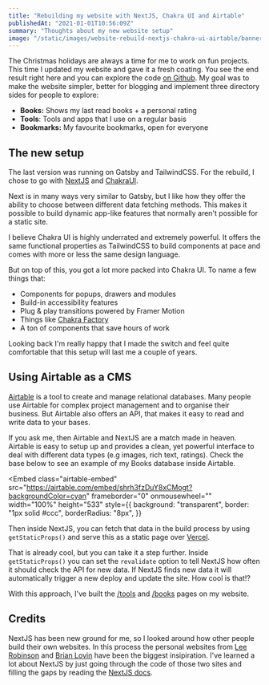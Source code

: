 ```yaml
---
title: "Rebuilding my website with NextJS, Chakra UI and Airtable"
publishedAt: "2021-01-01T10:56:09Z"
summary: "Thoughts about my new website setup"
image: "/static/images/website-rebuild-nextjs-chakra-ui-airtable/banner.jpg"
---
```


The Christmas holidays are always a time for me to work on fun projects. This time I updated my website and gave it a fresh coating. You see the end result right here and you can explore the code [on Github](https://github.com/wirtzdan/website). My goal was to make the website simpler, better for blogging and implement three directory sides for people to explore:

- **Books:** Shows my last read books + a personal rating
- **Tools**: Tools and apps that I use on a regular basis
- **Bookmarks:** My favourite bookmarks, open for everyone

## The new setup

The last version was running on Gatsby and TailwindCSS. For the rebuild, I chose to go with [NextJS](https://nextjs.org) and [ChakraUI](https://chakra-ui.com).

Next is in many ways very similar to Gatsby, but I like how they offer the ability to choose between different data fetching methods. This makes it possible to build dynamic app-like features that normally aren't possible for a static site.

I believe Chakra UI is highly underrated and extremely powerful. It offers the same functional properties as TailwindCSS to build components at pace and comes with more or less the same design language.

But on top of this, you got a lot more packed into Chakra UI. To name a few things that:

- Components for popups, drawers and modules
- Build-in accessibility features
- Plug & play transitions powered by Framer Motion
- Things like [Chakra Factory](https://chakra-ui.com/docs/features/chakra-factory)
- A ton of components that save hours of work

Looking back I'm really happy that I made the switch and feel quite comfortable that this setup will last me a couple of years.

## Using Airtable as a CMS

[Airtable](https://airtable.com/invite/r/HsvqbADg) is a tool to create and manage relational databases. Many people use Airtable for complex project management and to organise their business. But Airtable also offers an API, that makes it easy to read and write data to your bases.

If you ask me, then Airtable and NextJS are a match made in heaven. Airtable is easy to setup up and provides a clean, yet powerful interface to deal with different data types (e.g images, rich text, ratings). Check the base below to see an example of my Books database inside Airtable.

<Embed
  class="airtable-embed"
  src="https://airtable.com/embed/shrh3fzDuY8xCMogt?backgroundColor=cyan"
  frameborder="0"
  onmousewheel=""
  width="100%"
  height="533"
  style={{
    background: "transparent",
    border: "1px solid #ccc",
    borderRadius: "8px",
  }}
></Embed>

Then inside NextJS, you can fetch that data in the build process by using `getStaticProps()` and serve this as a static page over [Vercel](http://vercel.com/).

That is already cool, but you can take it a step further. Inside `getStaticProps()` you can set the `revalidate` option to tell NextJS how often it should check the API for new data. If NextJS finds new data it will automatically trigger a new deploy and update the site. How cool is that!?

With this approach, I've built the [/tools](/tools) and [/books](/books) pages on my website.

## Credits 

NextJS has been new ground for me, so I looked around how other people build their own websites. In this process the personal websites from [Lee Robinson](http://leerob.io/) and [Brian Lovin](https://brianlovin.com) have been the biggest insipiration. I've learned a lot about NextJS by just going through the code of those two sites and filling the gaps by reading the [NextJS docs](https://nextjs.org/docs).

